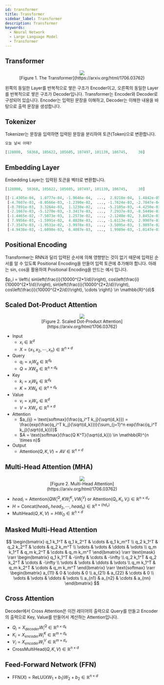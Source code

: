 ```yaml
---
id: transformer
title: Transformer
sidebar_label: Transformer
description: Transformer
keywords:
  - Neural Network
  - Large Language Model
  - Transformer
---
```



## Transformer

<figure>
	<center>
		<img src={useBaseUrl("img/mlops/nn/llm/transformer.png")} />
		<br />
		<figcaption>[Figure 1. The Transformer](https://arxiv.org/html/1706.03762)</figcaption>
	</center>
</figure>

왼쪽의 동일한 Layer를 반복적으로 쌓은 구조가 Encoder이고, 오른쪽의 동일한 Layer를 반복적으로 쌓은 구조가 Decoder입니다. Transformer는 Encoder와 Decoder로 구성되어 있습니다. Encoder는 입력된 문장을 이해하고, Decoder는 이해한 내용을 바탕으로 출력 문장을 생성합니다.

## Tokenizer

Tokenizer는 문장을 입력하면 입력된 문장을 분리하여 토큰(Token)으로 변환합니다.

```python title="Input"
오늘 날씨 어때?
```

```python title="Output"
[128000,  58368, 105622, 105605, 107497, 101139, 106745,     30]
```

## Embedding Layer

Embedding Layer는 입력된 토큰을 벡터로 변환합니다.

```python title="Input"
[128000,  58368, 105622, 105605, 107497, 101139, 106745,     30]
```

```python title="Output"
[[-1.4305e-04,  1.0777e-04, -1.9646e-04,  ...,  2.0218e-04,  1.4842e-05,  3.0136e-04],
 [-4.7607e-03, -8.0566e-03, -1.2390e-02,  ..., -1.7624e-03, -2.7847e-04, -1.0132e-02],
 [-8.7891e-03,  3.3264e-03,  1.1230e-02,  ..., -5.2185e-03, -4.4250e-03,  1.1414e-02],
 [-2.1667e-03, -5.1270e-03, -3.3417e-03,  ...,  7.2937e-03, -8.5449e-03,  3.9978e-03],
 [-1.4465e-02, -7.5073e-03,  1.2573e-02,  ..., -2.1240e-02,  3.8452e-03,  7.4387e-04],
 [ 7.9956e-03, -1.5991e-02,  4.8828e-03,  ..., -1.6113e-02,  2.9907e-03, -8.2779e-04],
 [-7.3547e-03, -1.9531e-02, -3.9978e-03,  ..., -3.5095e-03,  1.9897e-02,  7.8735e-03],
 [-4.9438e-03, -1.6098e-03,  6.4087e-03,  ...,  1.9989e-03, -1.0147e-03, -4.8523e-03]]
```

## Positional Encoding

Transformer는 RNN과 달리 입력된 순서에 의해 영향받는 것이 없기 때문에 입력된 순서를 알 수 있도록 Positional Encoding을 만들어 입력 토큰에 추가해야 합니다. 아래는 sin, cos을 활용하여 Positional Encoding을 만드는 예시 입니다.

$p_i = \left\{ sin\left(\frac{i}{10000^{2*1/d}}\right), cos\left(\frac{i}{10000^{2*1/d}}\right), sin\left(\frac{i}{10000^{2*2/d}}\right), cos\left(\frac{i}{10000^{2*2/d}}\right), \cdots \right\} \in \mathbb{R}^{d}$

## Scaled Dot-Product Attention

<figure>
	<center>
		<img src={useBaseUrl("img/mlops/nn/llm/scaled-dot-product-attention.png")} />
		<br />
		<figcaption>[Figure 2. Scaled Dot-Product Attention](https://arxiv.org/html/1706.03762)</figcaption>
	</center>
</figure>

- Input
  - $x_i \in \mathbb{R}^d$
  - $X = \left\{ x_1, x_2, \cdots, x_n \right\} \in \mathbb{R}^{n \times d}$
- Query
  - $q_i = x_i W_q \in \mathbb{R}^{d_k}$
  - $Q=X W_q \in \mathbb{R}^{n \times d_k}$
- Key
  - $k_i = x_i W_k  \in \mathbb{R}^{d_k}$
  - $K = X W_k \in \mathbb{R}^{n \times d_k}$
- Value
  - $v_i = x_i W_v \in \mathbb{R}^{d}$
  - $V = X W_v \in \mathbb{R}^{n \times d}$
- Attention
  - $a_{ij} = \text{softmax}(\frac{q_i^T k_j}{\sqrt{d_k}}) = \frac{exp(\frac{q_i^T k_j}{\sqrt{d_k}})}{\sum_{j=1}^n exp(\frac{q_i^T k_j}{\sqrt{d_k}})}$
  - $A = \text{softmax}(\frac{Q K^T}{\sqrt{d_k}}) \in \mathbb{R}^{n \times n}$
- Output
  - $\text{Attention}(Q, K, V) = A V \in \mathbb{R}^{n \times d}$

## Multi-Head Attention (MHA)

<figure>
	<center>
		<img src={useBaseUrl("img/mlops/nn/llm/multi-head-attention.png")} />
		<br />
		<figcaption>[Figure 2. Multi-Head Attention](https://arxiv.org/html/1706.03762)</figcaption>
	</center>
</figure>

- $head_i = \text{Attention}(QW_i^Q, KW_i^K, VW_i^V) \text{ or } \text{Attention}(Q_i, K_i, V_i) \in \mathbb{R}^{n \times d_v}$
- $H = \text{Concat}(head_1, head_2, \cdots, head_h) \in \mathbb{R}^{n \times (h d_v)}$
- $\text{MultiHead}(Q,K,V) = H W_O \in \mathbb{R}^{n \times d}$

## Masked Multi-Head Attention

$$
\begin{bmatrix}
  q_1 k_1^T & q_1 k_2^T & \cdots & q_1 k_m^T \\
  q_2 k_1^T & q_2 k_2^T & \cdots & q_2 k_m^T \\
  \vdots & \vdots & \ddots & \vdots \\
  q_m k_1^T & q_m k_2^T & \cdots & q_m k_m^T
\end{bmatrix}
\rarr
\text{mask}
\rarr
\begin{bmatrix}
  q_1 k_1^T & -\infty & \cdots & -\infty \\
  q_2 k_1^T & q_2 k_2^T & \cdots & -\infty \\
  \vdots & \vdots & \ddots & \vdots \\
  q_m k_1^T & q_m k_2^T & \cdots & q_m k_m^T
\end{bmatrix}
\rarr
\text{softmax}
\rarr
\begin{bmatrix}
  a_{11} & 0 & \cdots & 0 \\
  a_{21} & a_{22} & \cdots & 0 \\
  \vdots & \vdots & \ddots & \vdots \\
  a_{n1} & a_{n2} & \cdots & a_{nn}
\end{bmatrix}
$$

## Cross Attention

Decoder에서 Cross Attention은 이전 레이어의 출력으로 Query를 만들고 Encoder의 출력으로 Key, Value를 만들어서 계산하는 Attention입니다.

- $Q_i = X_{decoder} W_i^Q \in \mathbb{R}^{n \times d_k}$
- $K_i = X_{encoder} W_i^K \in \mathbb{R}^{m \times d_k}$
- $V_i = X_{encoder} W_i^V \in \mathbb{R}^{m \times d_v}$
- $\text{CrossMultiHead}(Q, K, V) \in \mathbb{R}^{n \times d}$

## Feed-Forward Network (FFN)

- $\text{FFN}(X) = \text{ReLU}(X W_1 + b_1) W_2 + b_2 \in \mathbb{R}^{n \times d}$
